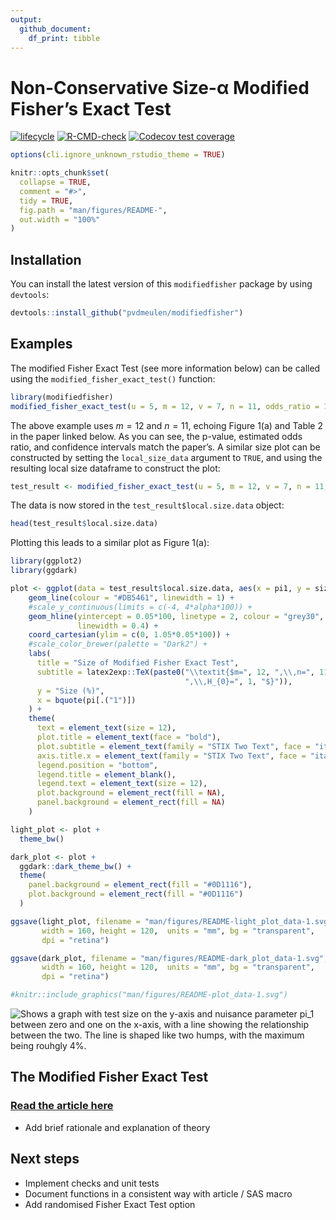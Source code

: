 ```yaml
---
output:
  github_document:
    df_print: tibble
---
```


<!-- README.md is generated from README.Rmd. Please edit that file -->

# Non-Conservative Size-α Modified Fisher's Exact Test
<!-- badges: start -->
[![lifecycle](https://img.shields.io/badge/lifecycle-experimental-orange.svg)](https://www.tidyverse.org/lifecycle/#experimental)
[![R-CMD-check](https://github.com/pvdmeulen/modifiedfisher/actions/workflows/R-CMD-check.yaml/badge.svg)](https://github.com/pvdmeulen/modifiedfisher/actions/workflows/R-CMD-check.yaml)
[![Codecov test coverage](https://codecov.io/gh/pvdmeulen/modifiedfisher/graph/badge.svg)](https://app.codecov.io/gh/pvdmeulen/modifiedfisher)
<!-- badges: end -->

```r
options(cli.ignore_unknown_rstudio_theme = TRUE)

knitr::opts_chunk$set(
  collapse = TRUE,
  comment = "#>",
  tidy = TRUE,
  fig.path = "man/figures/README-",
  out.width = "100%"
)

```

## Installation

You can install the latest version of this `modifiedfisher` package by using `devtools`:

```r
devtools::install_github("pvdmeulen/modifiedfisher")
```

## Examples

The modified Fisher Exact Test (see more information below) can be called using the `modified_fisher_exact_test()` function:

```r
library(modifiedfisher)
modified_fisher_exact_test(u = 5, m = 12, v = 7, n = 11, odds_ratio = 1, alpha = 0.05)
```

The above example uses $m = 12$ and $n = 11$, echoing Figure 1(a) and Table 2 in the paper linked below. As you can see, the p-value, estimated odds ratio, and confidence intervals match the paper's. A similar size plot can be constructed by setting the `local_size_data` argument to `TRUE`, and using the resulting local size dataframe to construct the plot:

```r
test_result <- modified_fisher_exact_test(u = 5, m = 12, v = 7, n = 11, odds_ratio = 1, alpha = 0.05, local_size_data = TRUE)
```

The data is now stored in the `test_result$local.size.data` object:

```r
head(test_result$local.size.data)
```

Plotting this leads to a similar plot as Figure 1(a):

```r
library(ggplot2)
library(ggdark)

plot <- ggplot(data = test_result$local.size.data, aes(x = pi1, y = size)) +
    geom_line(colour = "#DB5461", linewidth = 1) +
    #scale_y_continuous(limits = c(-4, 4*alpha*100)) +
    geom_hline(yintercept = 0.05*100, linetype = 2, colour = "grey30",
               linewidth = 0.4) +
    coord_cartesian(ylim = c(0, 1.05*0.05*100)) +
    #scale_color_brewer(palette = "Dark2") +
    labs(
      title = "Size of Modified Fisher Exact Test",
      subtitle = latex2exp::TeX(paste0("\\textit{$m=", 12, ",\\,n=", 11,
                                       ",\\,H_{0}=", 1, "$}")),
      y = "Size (%)",
      x = bquote(pi[.("1")])
    ) +
    theme(
      text = element_text(size = 12),
      plot.title = element_text(face = "bold"),
      plot.subtitle = element_text(family = "STIX Two Text", face = "italic"),
      axis.title.x = element_text(family = "STIX Two Text", face = "italic"),
      legend.position = "bottom",
      legend.title = element_blank(),
      legend.text = element_text(size = 12),
      plot.background = element_rect(fill = NA),
      panel.background = element_rect(fill = NA)
    )

light_plot <- plot +
  theme_bw()

dark_plot <- plot +
  ggdark::dark_theme_bw() +
  theme(
    panel.background = element_rect(fill = "#0D1116"),
    plot.background = element_rect(fill = "#0D1116")
  )

ggsave(light_plot, filename = "man/figures/README-light_plot_data-1.svg",
       width = 160, height = 120,  units = "mm", bg = "transparent",
       dpi = "retina")

ggsave(dark_plot, filename = "man/figures/README-dark_plot_data-1.svg",
       width = 160, height = 120,  units = "mm", bg = "transparent",
       dpi = "retina")

#knitr::include_graphics("man/figures/README-plot_data-1.svg")
```

<picture>
  <source media="(prefers-color-scheme: dark)" srcset="man/figures/README-dark_plot_data-1.svg">
  <source media="(prefers-color-scheme: light)" srcset="man/figures/README-light_plot_data-1.svg">
  <img alt="Shows a graph with test size on the y-axis and nuisance parameter pi_1 between zero and one on the x-axis, with a line showing the relationship between the two. The line is shaped like two humps, with the maximum being rouhgly 4%.">
</picture>

## The Modified Fisher Exact Test

### [Read the article here](https://www.researchgate.net/publication/351111885_Consistent_Confidence_Limits_P_Values_and_Power_of_the_Non-Conservative_Size_-a_Modified_Fisher_Exact_Test)

- Add brief rationale and explanation of theory

## Next steps

- Implement checks and unit tests
- Document functions in a consistent way with article / SAS macro
- Add randomised Fisher Exact Test option
